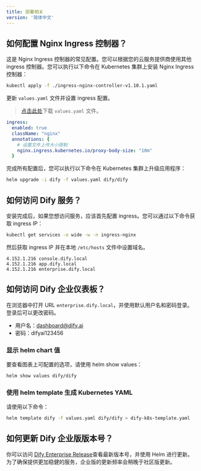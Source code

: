 ```yaml
---
title: 部署相关
version: '简体中文'
---
```


## 如何配置 Nginx Ingress 控制器？

这是 Nginx Ingress 控制器的常见配置。您可以根据您的云服务提供商使用其他 ingress 控制器。您可以执行以下命令在 Kubernetes 集群上安装 Nginx Ingress 控制器：

```bash
kubectl apply -f ./ingress-nginx-controller-v1.10.1.yaml
```

更新 `values.yaml` 文件并设置 ingress 配置。

> <a href="/assets/values.yaml" download="values.yaml">点击此处</a>下载 `values.yaml` 文件。

```yaml
ingress:
  enabled: true
  className: "nginx"
  annotations: {
    # 设置文件上传大小限制
    nginx.ingress.kubernetes.io/proxy-body-size: "10m"
  }
```

完成所有配置后，您可以执行以下命令在 Kubernetes 集群上升级应用程序：

```bash
helm upgrade -i dify -f values.yaml dify/dify
```

## 如何访问 Dify 服务？

安装完成后，如果您想访问服务，应该首先配置 ingress。您可以通过以下命令获取 ingress IP：

```bash
kubectl get services -o wide -w -n ingress-nginx
```

然后获取 ingress IP 并在本地 `/etc/hosts` 文件中设置域名。

```
4.152.1.216 console.dify.local
4.152.1.216 app.dify.local
4.152.1.216 enterprise.dify.local
```

## 如何访问 Dify 企业仪表板？

在浏览器中打开 URL `enterprise.dify.local`，并使用默认用户名和密码登录。登录后可以更改密码。

- 用户名：dashboard@dify.ai
- 密码：difyai123456

### 显示 helm chart 值

要查看图表上可配置的选项，请使用 helm show values：

```bash
helm show values dify/dify
```

### 使用 helm template 生成 Kubernetes YAML

请使用以下命令：

```bash
helm template dify -f values.yaml dify/dify > dify-k8s-template.yaml
```

## 如何更新 Dify 企业版版本号？

你可以访问 [Dify Enterprise Release](https://langgenius.github.io/dify-helm/#/)查看最新版本号，并使用 Helm 进行更新。为了确保提供更加稳健的服务，企业版的更新频率会稍晚于社区版更新。

